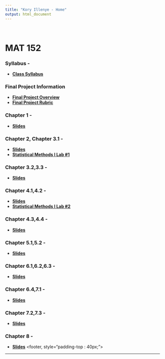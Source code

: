 ```yaml
---
title: "Kory Illenye - Home"
output: html_document
---
```


<style type="text/css">
.title {
  display: none;
}

#getting-started img {
  margin-right: 10px;
}

</style>
<BR>

# MAT 152

### Syllabus -

* **[Class Syllabus](./Resources/MAT152SummerSyllabus2019.pdf)**

### Final Project Information

* **[Final Project Overview](./Resources/MAT152FinalProjOverview.pdf)**
* **[Final Project Rubric](./Resources/MAT152FinalProjectRubric.pdf)**

### Chapter 1 -

* **[Slides](https://koryillenye.github.io/MAT152ABTECHchapter1.html)**

### Chapter 2, Chapter 3.1 -

* **[Slides](https://koryillenye.github.io/MAT152ABTECHchapter2.html)**
* **[Statistical Methods I Lab #1](./Resources/MAT152ABTECHLab1.pdf)**

### Chapter 3.2,3.3 -

* **[Slides](https://koryillenye.github.io/MAT152ABTECHchapter3.html)**

### Chapter 4.1,4.2 -

* **[Slides](https://koryillenye.github.io/MAT152ABTECHchapter4.html)**
* **[Statistical Methods I Lab #2](./Resources/MAT152ABTechLab2.pdf)**

### Chapter 4.3,4.4 -

* **[Slides](https://koryillenye.github.io/MAT152ABTECHchapter42.html)**

### Chapter 5.1,5.2 -

* **[Slides](https://koryillenye.github.io/MAT152ABTECHchapter5.html)**

### Chapter 6.1,6.2,6.3 -

* **[Slides](https://koryillenye.github.io/MAT152ABTECHchapter6.html)**

### Chapter 6.4,7.1 -

* **[Slides](./MAT152/Chapter_6.4_7.1.html)**

### Chapter 7.2,7.3 -

* **[Slides](./MAT152/Chapter_7.2_7.3.html)**

### Chapter 8 -

* **[Slides](./MAT152/Chapter8.html)**
<footer, style="padding-top : 40px;">
<center>

-------







</center>
</footer>